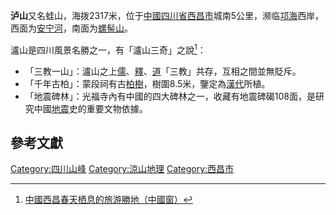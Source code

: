'''泸山'''又名蛙山，海拨2317米，位于[[中國|中國]][[四川省|四川省]][[西昌市|西昌市]]城南5公里，濒临[[邛海|邛海]]西岸，西面为[[安宁河|安宁河]]，南面为[[螺髻山|螺髻山]]。

瀘山是四川風景名勝之一，有「瀘山三奇」之說<ref>[http://www.hkcd.com.hk/content/2008-11/10/content_2180474.htm 中國西昌春天栖息的旅游勝地（中國窗）]{{dead link|date=2018年3月 |bot=InternetArchiveBot |fix-attempted=yes }}</ref>：
*「三教一山」：瀘山之上[[儒教_(宗教)|儒]]、[[佛教|釋]]、[[道教|道]]「三教」共存，互相之間並無貶斥。
*「千年古柏」：蒙段祠有古[[柏樹|柏樹]]，樹圍8.5米，鑒定為[[漢代|漢代]]所植。
*「地震碑林」：光福寺內有中國的四大碑林之一，收藏有地震碑碣108面，是研究中國[[地震|地震]]史的重要文物依據。


==參考文獻==
<div class="references-small">
<references></references>
</div>

[[Category:四川山峰|Category:四川山峰]]
[[Category:涼山地理|Category:涼山地理]]
[[Category:西昌市|Category:西昌市]]